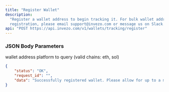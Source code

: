 ```yaml
---
title: "Register Wallet"
description:
  "Register a wallet address to begin tracking it. For bulk wallet address
  registration, please email support@invezo.com or message us on Slack."
api: "POST https://api.invezo.com/v1/wallets/tracking/register"
---
```


### JSON Body Parameters

<ParamField query="address" type="string">
  wallet address
</ParamField>

<ParamField query="chain" type="string">
  platform to query (valid chains: eth, sol)
</ParamField>

<ResponseExample>

```json Response
{
    "status": "OK",
    "request_id": "",
    "data": "Successfully registered wallet. Please allow for up to a minute to synchronize transactions."
}
```

</ResponseExample>